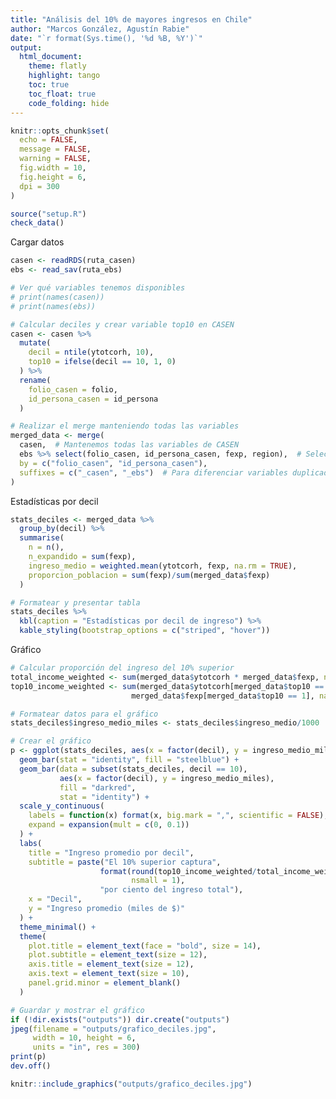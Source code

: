 ```yaml
---
title: "Análisis del 10% de mayores ingresos en Chile"
author: "Marcos González, Agustín Rabie"
date: "`r format(Sys.time(), '%d %B, %Y')`"
output: 
  html_document:
    theme: flatly
    highlight: tango
    toc: true
    toc_float: true
    code_folding: hide
---
```


```r
knitr::opts_chunk$set(
  echo = FALSE,
  message = FALSE,
  warning = FALSE,
  fig.width = 10,
  fig.height = 6,
  dpi = 300
)

source("setup.R")
check_data()
```

Cargar datos

```r
casen <- readRDS(ruta_casen)
ebs <- read_sav(ruta_ebs)

# Ver qué variables tenemos disponibles
# print(names(casen))
# print(names(ebs))

# Calcular deciles y crear variable top10 en CASEN
casen <- casen %>%
  mutate(
    decil = ntile(ytotcorh, 10),
    top10 = ifelse(decil == 10, 1, 0)
  ) %>%
  rename(
    folio_casen = folio,
    id_persona_casen = id_persona
  )

# Realizar el merge manteniendo todas las variables
merged_data <- merge(
  casen,  # Mantenemos todas las variables de CASEN
  ebs %>% select(folio_casen, id_persona_casen, fexp, region),  # Seleccionamos solo las variables necesarias de EBS
  by = c("folio_casen", "id_persona_casen"),
  suffixes = c("_casen", "_ebs")  # Para diferenciar variables duplicadas
)

```

Estadísticas por decil
```r
stats_deciles <- merged_data %>%
  group_by(decil) %>%
  summarise(
    n = n(),
    n_expandido = sum(fexp),
    ingreso_medio = weighted.mean(ytotcorh, fexp, na.rm = TRUE),
    proporcion_poblacion = sum(fexp)/sum(merged_data$fexp)
  )

# Formatear y presentar tabla
stats_deciles %>%
  kbl(caption = "Estadísticas por decil de ingreso") %>%
  kable_styling(bootstrap_options = c("striped", "hover"))
```

Gráfico

```r
# Calcular proporción del ingreso del 10% superior
total_income_weighted <- sum(merged_data$ytotcorh * merged_data$fexp, na.rm = TRUE)
top10_income_weighted <- sum(merged_data$ytotcorh[merged_data$top10 == 1] * 
                           merged_data$fexp[merged_data$top10 == 1], na.rm = TRUE)

# Formatear datos para el gráfico
stats_deciles$ingreso_medio_miles <- stats_deciles$ingreso_medio/1000

# Crear el gráfico
p <- ggplot(stats_deciles, aes(x = factor(decil), y = ingreso_medio_miles)) +
  geom_bar(stat = "identity", fill = "steelblue") +
  geom_bar(data = subset(stats_deciles, decil == 10), 
           aes(x = factor(decil), y = ingreso_medio_miles),
           fill = "darkred", 
           stat = "identity") +
  scale_y_continuous(
    labels = function(x) format(x, big.mark = ",", scientific = FALSE),
    expand = expansion(mult = c(0, 0.1))
  ) +
  labs(
    title = "Ingreso promedio por decil",
    subtitle = paste("El 10% superior captura", 
                    format(round(top10_income_weighted/total_income_weighted*100, 1), 
                           nsmall = 1),
                    "por ciento del ingreso total"),
    x = "Decil",
    y = "Ingreso promedio (miles de $)"
  ) +
  theme_minimal() +
  theme(
    plot.title = element_text(face = "bold", size = 14),
    plot.subtitle = element_text(size = 12),
    axis.title = element_text(size = 12),
    axis.text = element_text(size = 10),
    panel.grid.minor = element_blank()
  )

# Guardar y mostrar el gráfico
if (!dir.exists("outputs")) dir.create("outputs")
jpeg(filename = "outputs/grafico_deciles.jpg",
     width = 10, height = 6, 
     units = "in", res = 300)
print(p)
dev.off()

knitr::include_graphics("outputs/grafico_deciles.jpg")
```